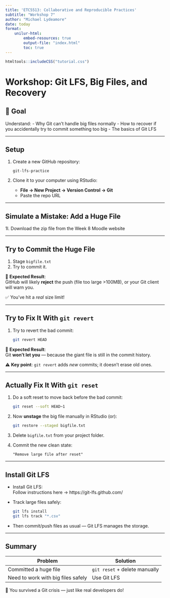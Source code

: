 ```yaml
---
title: 'ETC5513: Collaborative and Reproducible Practices'
subtitle: "Workshop 7"
author: "Michael Lydeamore"
date: today
format:
    unilur-html: 
        embed-resources: true
        output-file: "index.html"
        toc: true
---
```


```r
htmltools::includeCSS("tutorial.css")
```

# Workshop: Git LFS, Big Files, and Recovery

## 🧭 Goal

Understand:
- Why Git can't handle big files normally
- How to recover if you accidentally try to commit something too big
- The basics of Git LFS

---

## Setup

1. Create a new GitHub repository:
   ```
   git-lfs-practice
   ```

2. Clone it to your computer using RStudio:
   - **File → New Project → Version Control → Git**
   - Paste the repo URL

---

## Simulate a Mistake: Add a Huge File

1l. Download the zip file from the Week 8 Moodle website

---

## Try to Commit the Huge File

1. Stage `bigfile.txt`
2. Try to commit it.

🔵 **Expected Result**:  
GitHub will likely **reject** the push (file too large >100MB), or your Git client will warn you.

✅ You’ve hit a *real* size limit!

---

## Try to Fix It With `git revert`

1. Try to revert the bad commit:

   ```bash
   git revert HEAD
   ```

🔵 **Expected Result**:  
Git **won't let you** — because the giant file is still in the commit history.

⚠️ **Key point**: `git revert` adds *new* commits; it doesn't erase old ones.

---

## Actually Fix It With `git reset`

1. Do a soft reset to move back before the bad commit:

   ```bash
   git reset --soft HEAD~1
   ```

2. Now **unstage** the big file manually in RStudio (or):

   ```bash
   git restore --staged bigfile.txt
   ```

3. Delete `bigfile.txt` from your project folder.

4. Commit the new clean state:
   ```
   "Remove large file after reset"
   ```

---

## Install Git LFS

- Install Git LFS:  
  Follow instructions here → https://git-lfs.github.com/
  
- Track large files safely:

  ```bash
  git lfs install
  git lfs track "*.csv"
  ```

- Then commit/push files as usual — Git LFS manages the storage.

---

## Summary

| Problem                          | Solution          |
|-----------------------------------|-------------------|
| Committed a huge file             | `git reset` + delete manually |
| Need to work with big files safely | Use Git LFS         |

🎉 You survived a Git crisis — just like real developers do!
